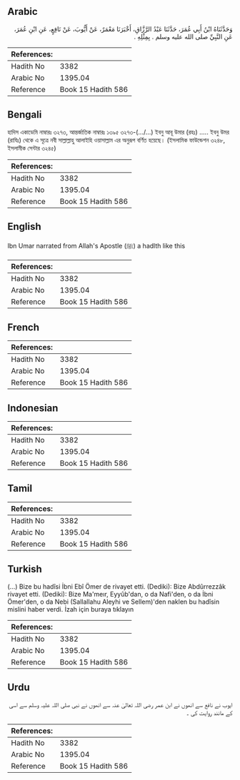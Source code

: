 ## Arabic


<div dir="rtl" lang="ar" style={{fontSize:'larger',backgroundColor:'#f8f9fa',padding:20}}>
وَحَدَّثَنَاهُ ابْنُ أَبِي عُمَرَ، حَدَّثَنَا عَبْدُ الرَّزَّاقِ، أَخْبَرَنَا مَعْمَرٌ، عَنْ أَيُّوبَ، عَنْ نَافِعٍ، عَنِ ابْنِ عُمَرَ، عَنِ النَّبِيِّ صلى الله عليه وسلم ‏.‏ بِمِثْلِهِ ‏.‏
</div>
<div style={{backgroundColor:'#f8f9fa',padding:20, marginBottom: 10}}><table> <thead> <tr> <th>References:</th> <th></th> </tr> </thead> <tbody><tr><td>Hadith No</td><td>3382</td></tr><tr><td>Arabic No</td><td>1395.04</td></tr><tr><td>Reference</td><td>Book 15 Hadith 586</td></tr></tbody></table></div>

## Bengali


<div dir="ltr" lang="bn" style={{fontSize:'larger',backgroundColor:'#f8f9fa',padding:20}}>
হাদিস একাডেমি নাম্বারঃ ৩২৭৩, আন্তর্জাতিক নাম্বারঃ ১৩৯৫ ৩২৭৩-(.../...) ইবনু আবূ উমার (রহঃ) ..... ইবনু উমর (রাযিঃ) থেকে এ সূত্রে নবী সাল্লাল্লাহু আলাইহি ওয়াসাল্লাম এর অনুরূপ বর্ণিত হয়েছে। (ইসলামিক ফাউন্ডেশন ৩২৪৮, ইসলামীক সেন্টার ৩২৪৫)
</div>
<div style={{backgroundColor:'#f8f9fa',padding:20, marginBottom: 10}}><table> <thead> <tr> <th>References:</th> <th></th> </tr> </thead> <tbody><tr><td>Hadith No</td><td>3382</td></tr><tr><td>Arabic No</td><td>1395.04</td></tr><tr><td>Reference</td><td>Book 15 Hadith 586</td></tr></tbody></table></div>

## English


<div dir="ltr" lang="en" style={{fontSize:'larger',backgroundColor:'#f8f9fa',padding:20}}>
Ibn Umar narrated from Allah's Apostle (ﷺ) a hadlth like this
</div>
<div style={{backgroundColor:'#f8f9fa',padding:20, marginBottom: 10}}><table> <thead> <tr> <th>References:</th> <th></th> </tr> </thead> <tbody><tr><td>Hadith No</td><td>3382</td></tr><tr><td>Arabic No</td><td>1395.04</td></tr><tr><td>Reference</td><td>Book 15 Hadith 586</td></tr></tbody></table></div>

## French


<div dir="ltr" lang="fr" style={{fontSize:'larger',backgroundColor:'#f8f9fa',padding:20}}>

</div>
<div style={{backgroundColor:'#f8f9fa',padding:20, marginBottom: 10}}><table> <thead> <tr> <th>References:</th> <th></th> </tr> </thead> <tbody><tr><td>Hadith No</td><td>3382</td></tr><tr><td>Arabic No</td><td>1395.04</td></tr><tr><td>Reference</td><td>Book 15 Hadith 586</td></tr></tbody></table></div>

## Indonesian


<div dir="ltr" lang="id" style={{fontSize:'larger',backgroundColor:'#f8f9fa',padding:20}}>

</div>
<div style={{backgroundColor:'#f8f9fa',padding:20, marginBottom: 10}}><table> <thead> <tr> <th>References:</th> <th></th> </tr> </thead> <tbody><tr><td>Hadith No</td><td>3382</td></tr><tr><td>Arabic No</td><td>1395.04</td></tr><tr><td>Reference</td><td>Book 15 Hadith 586</td></tr></tbody></table></div>

## Tamil


<div dir="ltr" lang="ta" style={{fontSize:'larger',backgroundColor:'#f8f9fa',padding:20}}>

</div>
<div style={{backgroundColor:'#f8f9fa',padding:20, marginBottom: 10}}><table> <thead> <tr> <th>References:</th> <th></th> </tr> </thead> <tbody><tr><td>Hadith No</td><td>3382</td></tr><tr><td>Arabic No</td><td>1395.04</td></tr><tr><td>Reference</td><td>Book 15 Hadith 586</td></tr></tbody></table></div>

## Turkish


<div dir="ltr" lang="tr" style={{fontSize:'larger',backgroundColor:'#f8f9fa',padding:20}}>
(…) Bize bu hadîsi İbni Ebî Ömer de rivayet etti. (Dediki): Bize Abdûrrezzâk rivayet etti. (Dediki): Bize Ma'meır, Eyyûb'dan, o da Nafi'den, o da İbni Ömer'den, o da Nebi (Sallallahu Aleyhi ve Sellem)'den naklen bu hadîsin mislini haber verdi. İzah için buraya tıklayın
</div>
<div style={{backgroundColor:'#f8f9fa',padding:20, marginBottom: 10}}><table> <thead> <tr> <th>References:</th> <th></th> </tr> </thead> <tbody><tr><td>Hadith No</td><td>3382</td></tr><tr><td>Arabic No</td><td>1395.04</td></tr><tr><td>Reference</td><td>Book 15 Hadith 586</td></tr></tbody></table></div>

## Urdu


<div dir="rtl" lang="ur" style={{fontSize:'larger',backgroundColor:'#f8f9fa',padding:20}}>
ایوب نے نافع سے انھوں نے ابن عمر رضی اللہ تعالیٰ عنہ سے انھوں نے نبی صلی اللہ علیہ وسلم سے اسی کے مانند روایت کی ۔
</div>
<div style={{backgroundColor:'#f8f9fa',padding:20, marginBottom: 10}}><table> <thead> <tr> <th>References:</th> <th></th> </tr> </thead> <tbody><tr><td>Hadith No</td><td>3382</td></tr><tr><td>Arabic No</td><td>1395.04</td></tr><tr><td>Reference</td><td>Book 15 Hadith 586</td></tr></tbody></table></div>